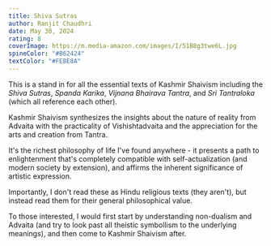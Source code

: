 ```yaml
---
title: Shiva Sutras
author: Ranjit Chaudhri
date: May 30, 2024
rating: 8
coverImage: https://m.media-amazon.com/images/I/51B8g3twe6L.jpg
spineColor: "#B62424"
textColor: "#FEBE8A"
---
```


This is a stand in for all the essential texts of Kashmir Shaivism including the _Shiva Sutras_, _Spanda Karika_, _Vijnana Bhairava Tantra_, and _Sri Tantraloka_ (which all reference each other).

Kashmir Shaivism synthesizes the insights about the nature of reality from Advaita with the practicality of Vishishtadvaita and the appreciation for the arts and creation from Tantra.

It's the richest philosophy of life I've found anywhere - it presents a path to enlightenment that's completely compatible with self-actualization (and modern society by extension), and affirms the inherent significance of artistic expression.

Importantly, I don't read these as Hindu religious texts (they aren't), but instead read them for their general philosophical value.

To those interested, I would first start by understanding non-dualism and Advaita (and try to look past all theistic symbollism to the underlying meanings), and then come to Kashmir Shaivism after.
